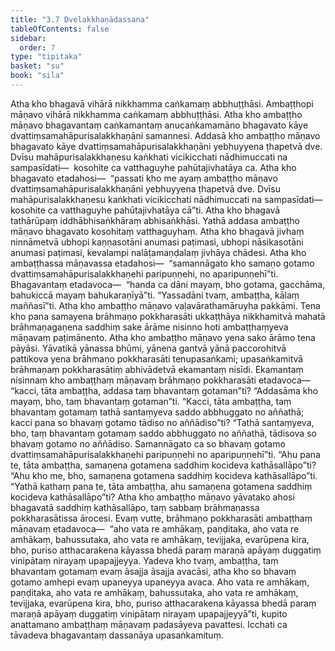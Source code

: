 ```yaml
---
title: "3.7 Dvelakkhaṇādassana"
tableOfContents: false
sidebar:
  order: 7
type: "tipitaka"
basket: "su"
book: "sila"
---
```



<DynamicBreadcrumb />

<Division number="287" book="sila" bookNo="6" page="98">

<Paragraph number="412" book="sila">
Atha kho bhagavā vihārā nikkhamma caṅkamaṃ abbhuṭṭhāsi. Ambaṭṭhopi māṇavo vihārā nikkhamma caṅkamaṃ abbhuṭṭhāsi. Atha kho ambaṭṭho māṇavo bhagavantaṃ caṅkamantaṃ anucaṅkamamāno bhagavato kāye dvattiṃsamahāpurisalakkhaṇāni samannesi. Addasā kho ambaṭṭho māṇavo bhagavato kāye dvattiṃsamahāpurisalakkhaṇāni yebhuyyena ṭhapetvā dve. Dvīsu mahāpurisalakkhaṇesu kaṅkhati vicikicchati nādhimuccati na sampasīdati—  kosohite ca vatthaguyhe pahūtajivhatāya ca.
</Paragraph>

</Division>
<Division number="288" book="sila" bookNo="6" page="99">

<Paragraph number="413" book="sila">
Atha kho bhagavato etadahosi—  “passati kho me ayaṃ ambaṭṭho māṇavo dvattiṃsamahāpurisalakkhaṇāni yebhuyyena ṭhapetvā dve. Dvīsu mahāpurisalakkhaṇesu kaṅkhati vicikicchati nādhimuccati na sampasīdati—  kosohite ca vatthaguyhe pahūtajivhatāya cā”ti. Atha kho bhagavā tathārūpaṃ iddhābhisaṅkhāraṃ abhisaṅkhāsi. Yathā addasa ambaṭṭho māṇavo bhagavato kosohitaṃ vatthaguyhaṃ. Atha kho bhagavā jivhaṃ ninnāmetvā ubhopi kaṇṇasotāni anumasi paṭimasi, ubhopi nāsikasotāni anumasi paṭimasi, kevalampi nalāṭamaṇḍalaṃ jivhāya chādesi. Atha kho ambaṭṭhassa māṇavassa etadahosi—  “samannāgato kho samaṇo gotamo dvattiṃsamahāpurisalakkhaṇehi paripuṇṇehi, no aparipuṇṇehī”ti. Bhagavantaṃ etadavoca—  “handa ca dāni mayaṃ, bho gotama, gacchāma, bahukiccā mayaṃ bahukaraṇīyā”ti. “Yassadāni tvaṃ, ambaṭṭha, kālaṃ maññasī”ti. Atha kho ambaṭṭho māṇavo vaḷavārathamāruyha pakkāmi.
</Paragraph>

</Division>
<Division number="289" book="sila" bookNo="6" page="99">

<Paragraph number="414" book="sila">
Tena kho pana samayena brāhmaṇo pokkharasāti ukkaṭṭhāya nikkhamitvā mahatā brāhmaṇagaṇena saddhiṃ sake ārāme nisinno hoti ambaṭṭhaṃyeva māṇavaṃ paṭimānento. Atha kho ambaṭṭho māṇavo yena sako ārāmo tena pāyāsi. Yāvatikā yānassa bhūmi, yānena gantvā yānā paccorohitvā pattikova yena brāhmaṇo pokkharasāti tenupasaṅkami; upasaṅkamitvā brāhmaṇaṃ pokkharasātiṃ abhivādetvā ekamantaṃ nisīdi.
</Paragraph>

</Division>
<Division number="290" book="sila" bookNo="6" page="99">

<Paragraph number="415" book="sila">
Ekamantaṃ nisinnaṃ kho ambaṭṭhaṃ māṇavaṃ brāhmaṇo pokkharasāti etadavoca—  “kacci, tāta ambaṭṭha, addasa taṃ bhavantaṃ gotaman”ti? “Addasāma kho mayaṃ, bho, taṃ bhavantaṃ gotaman”ti. “Kacci, tāta ambaṭṭha, taṃ bhavantaṃ gotamaṃ tathā santaṃyeva saddo abbhuggato no aññathā; kacci pana so bhavaṃ gotamo tādiso no aññādiso”ti? “Tathā santaṃyeva, bho, taṃ bhavantaṃ gotamaṃ saddo abbhuggato no aññathā, tādisova so bhavaṃ gotamo no aññādiso. Samannāgato ca so bhavaṃ gotamo dvattiṃsamahāpurisalakkhaṇehi paripuṇṇehi no aparipuṇṇehī”ti. “Ahu pana te, tāta ambaṭṭha, samaṇena gotamena saddhiṃ kocideva kathāsallāpo”ti? “Ahu kho me, bho, samaṇena gotamena saddhiṃ kocideva kathāsallāpo”ti. “Yathā kathaṃ pana te, tāta ambaṭṭha, ahu samaṇena gotamena saddhiṃ kocideva kathāsallāpo”ti? Atha kho ambaṭṭho māṇavo yāvatako ahosi bhagavatā saddhiṃ kathāsallāpo, taṃ sabbaṃ brāhmaṇassa pokkharasātissa ārocesi.
</Paragraph>

</Division>
<Division number="291" book="sila" bookNo="6" page="100">

<Paragraph number="416" book="sila">
Evaṃ vutte, brāhmaṇo pokkharasāti ambaṭṭhaṃ māṇavaṃ etadavoca—  “aho vata re amhākaṃ, paṇḍitaka, aho vata re amhākaṃ, bahussutaka, aho vata re amhākaṃ, tevijjaka, evarūpena kira, bho, puriso atthacarakena kāyassa bhedā paraṃ maraṇā apāyaṃ duggatiṃ vinipātaṃ nirayaṃ upapajjeyya. Yadeva kho tvaṃ, ambaṭṭha, taṃ bhavantaṃ gotamaṃ evaṃ āsajja āsajja avacāsi, atha kho so bhavaṃ gotamo amhepi evaṃ upaneyya upaneyya avaca. Aho vata re amhākaṃ, paṇḍitaka, aho vata re amhākaṃ, bahussutaka, aho vata re amhākaṃ, tevijjaka, evarūpena kira, bho, puriso atthacarakena kāyassa bhedā paraṃ maraṇā apāyaṃ duggatiṃ vinipātaṃ nirayaṃ upapajjeyyā”ti, kupito anattamano ambaṭṭhaṃ māṇavaṃ padasāyeva pavattesi. Icchati ca tāvadeva bhagavantaṃ dassanāya upasaṅkamituṃ.
</Paragraph>
</Division>